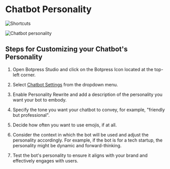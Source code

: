 # Chatbot Personality

![Shortcuts](/content/generative-ai-personality-cover.png)

![Chatbot personality](/content/chatbot-personality.png)

## Steps for Customizing your Chatbot's Personality

1. Open Botpress Studio and click on the Botpress Icon located at the top-left corner.

2. Select [Chatbot Settings](../studio/chatbot-settings/) from the dropdown menu.

3. Enable Personality Rewrite and add a description of the personality you want your bot to embody.

4. Specify the tone you want your chatbot to convey, for example, "friendly but professional".

5. Decide how often you want to use emojis, if at all.

6. Consider the context in which the bot will be used and adjust the personality accordingly. For example, if the bot is for a tech startup, the personality might be dynamic and forward-thinking.

7. Test the bot's personality to ensure it aligns with your brand and effectively engages with users.
